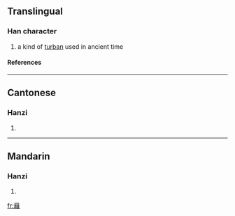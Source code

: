 ==Translingual==
===Han character===
{{Han char|rad=冂|as=20|sn=22|four=|canj=日卜月土 (AYBG)}}
# a kind of [[turban]] used in ancient time
====References====
{{Han ref|kx=0130.100|hdz=21542.110|uh=34BF|ud=13503}}

----
==Cantonese==
===Hanzi===
{{yue-hanzi|jyut=|y=lei4}}
# {{defn|Cantonese}}

----
==Mandarin==
===Hanzi===
{{cmn-hanzi|pin=[[lí]] (li2), [[lì]] (li4)|wg=li<sup>2</sup>, li<sup>4</sup>}}
# {{defn|Mandarin}}

[[fr:㒿]]